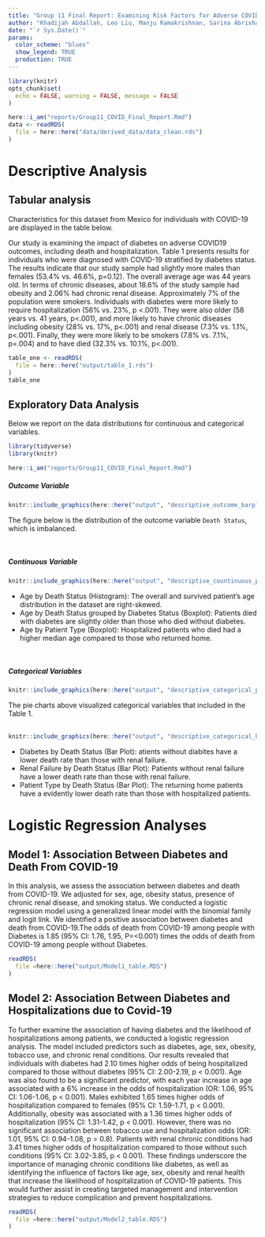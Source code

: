 ```yaml
---
title: "Group 11 Final Report: Examining Risk Factors for Adverse COVID-19 Outcomes"
author: "Khadijah Abdallah, Leo Liu, Manju Ramakrishnan, Sarina Abrishamcar, Weiwei Wu"
date: "`r Sys.Date()`"
params:
  color_scheme: "blues"
  show_legend: TRUE
  production: TRUE
---
```



```r
library(knitr)
opts_chunk$set(
  echo = FALSE, warning = FALSE, message = FALSE
)
```

```r
here::i_am("reports/Group11_COVID_Final_Report.Rmd")
data <- readRDS(
  file = here::here("data/derived_data/data_clean.rds")
)
```

# Descriptive Analysis

## Tabular analysis

Characteristics for this dataset from Mexico for individuals with COVID-19 are displayed in the table below. 

Our study is examining the impact of diabetes on adverse COVID19 outcomes, including death and hospitalization. Table 1 presents results for individuals who were diagnosed with COVID-19 stratified by diabetes status. The results indicate that our study sample had slightly more males than females (53.4% vs. 46.6%, p=0.12). The overall average age was 44 years old. In terms of chronic diseases, about 18.6% of the study sample had obesity and 2.06% had chronic renal disease. Approximately 7% of the population were smokers. Individuals with diabetes were more likely to require hospitalization (56% vs. 23%, p <.001). They were also older (58 years vs. 41 years, p<.001), and more likely to have chronic diseases including obesity (28% vs. 17%, p<.001) and renal disease (7.3% vs. 1.1%, p<.001). Finally, they were more likely to be smokers (7.8% vs. 7.1%, p=.004) and to have died (32.3% vs. 10.1%, p<.001).   

```r
table_one <- readRDS(
  file = here::here("output/table_1.rds")
)
table_one
```

## Exploratory Data Analysis

Below we report on the data distributions for continuous and categorical variables. 

```r
library(tidyverse)
library(knitr)
```
  
```r
here::i_am("reports/Group11_COVID_Final_Report.Rmd")
```

 
##### Outcome Variable  
  
  
```r
knitr::include_graphics(here::here("output", "descriptive_outcome_barplt.png"))
```
  
The figure below is the distribution of the outcome variable `Death Status`, which is imbalanced.    
  
\ \   
  
##### Continuous Variable  
  
```r
knitr::include_graphics(here::here("output", "descriptive_countinuous_plt.png"))
```
  
- Age by Death Status (Histogram): The overall and survived patient's age distribution in the dataset are right-skewed.   
- Age by Death Status grouped by Diabetes Status (Boxplot): Patients died with diabetes are slightly older than those who died without diabetes.   
- Age by Patient Type (Boxplot): Hospitalized patients who died had a higher median age compared to those who returned home.   

\ \ 
  
##### Categorical Variables

```r
knitr::include_graphics(here::here("output", "descriptive_categorical_pieplt.png"))
```
  
The pie charts above visualized categorical variables that included in the Table 1.     
\ \   
  
  
```r
knitr::include_graphics(here::here("output", "descriptive_categorical_barplt.png"))
```
  
- Diabetes by Death Status (Bar Plot): atients without diabites have a lower death rate than those with renal failure.  
- Renal Failure by Death Status (Bar Plot): Patients without renal failure have a lower death rate than those with renal failure.  
- Patient Type by Death Status (Bar Plot): The returning home patients have a evidently lower death rate than those with hospitalized patients.  

# Logistic Regression Analyses

## Model 1: Association Between Diabetes and Death From COVID-19

In this analysis, we assess the association between diabetes and death from COVID-19. We adjusted for sex, age, obesity status, presence of chronic renal disease, and smoking status. We conducted a logistic regression model using a generalized linear model with the binomial family and logit link. We identified a positive association between diabetes and death from COVID-19.The odds of death from COVID-19 among people with Diabetes is 1.85 (95% CI: 1.76, 1.95, P=<0.001) times the odds of death from COVID-19 among people without Diabetes.


```r
readRDS(
  file =here::here("output/Model1_table.RDS")
)

```

## Model 2: Association Between Diabetes and Hospitalizations due to Covid-19 

To further examine the association of having diabetes and the likelihood of hospitalizations among patients, we conducted a logistic regression analysis. The model included predictors such as diabetes, age, sex, obesity, tobacco use, and chronic renal  conditions. Our results revealed that individuals with diabetes had 2.10 times higher odds of being hospitalized compared to those without diabetes (95% CI: 2.00-2.19, p < 0.001). Age was also found to be a significant predictor, with each year increase in age associated with a 6% increase in the odds of hospitalization (OR: 1.06, 95% CI: 1.06-1.06, p < 0.001). Males exhibited 1.65 times higher odds of hospitalization compared to females (95% CI: 1.59-1.71, p < 0.001). Additionally, obesity was associated with a 1.36 times higher odds of hospitalization (95% CI: 1.31-1.42, p < 0.001). However, there was no significant association between tobacco use and hospitalization odds (OR: 1.01, 95% CI: 0.94-1.08, p = 0.8). Patients with renal chronic conditions had 3.41 times higher odds of hospitalization compared to those without such conditions (95% CI: 3.02-3.85, p < 0.001). These findings underscore the importance of managing chronic conditions like diabetes, as well as identifying the influence of factors like age, sex, obesity and renal health that increase the likelihood of hospitalization of COVID-19 patients. This would further assist in creating targeted management and intervention strategies to reduce complication and prevent hospitalizations.

```r

readRDS(
  file =here::here("output/Model2_table.RDS")
)

```

